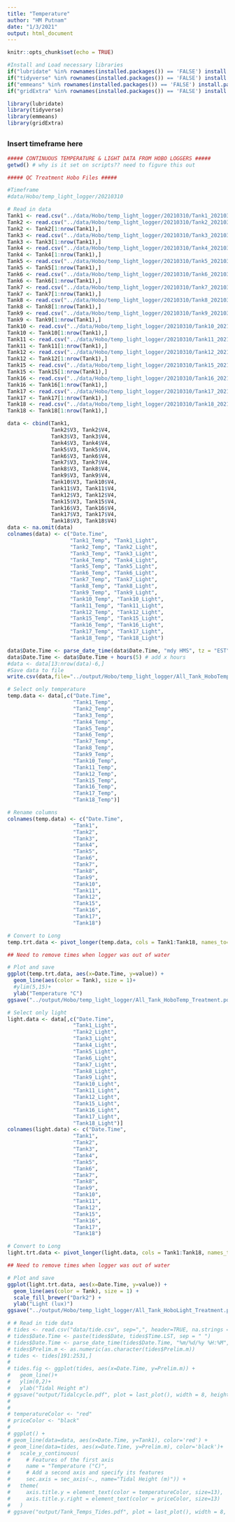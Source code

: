```yaml
---
title: "Temperature"
author: "HM Putnam"
date: "1/3/2021"
output: html_document
---
```


```r
knitr::opts_chunk$set(echo = TRUE)

#Install and Load necessary libraries
if("lubridate" %in% rownames(installed.packages()) == 'FALSE') install.packages('lubridate') 
if("tidyverse" %in% rownames(installed.packages()) == 'FALSE') install.packages('tidyverse') 
if("emmeans" %in% rownames(installed.packages()) == 'FALSE') install.packages('emmeans') 
if("gridExtra" %in% rownames(installed.packages()) == 'FALSE') install.packages('gridExtra') 

library(lubridate)
library(tidyverse)
library(emmeans)
library(gridExtra)
```

##  
### Insert timeframe here

```r
##### CONTINUOUS TEMPERATURE & LIGHT DATA FROM HOBO LOGGERS #####
getwd() # why is it set on scripts?? need to figure this out

##### QC Treatment Hobo Files #####

#Timeframe
#data/Hobo/temp_light_logger/20210310

# Read in data 
Tank1 <- read.csv("../data/Hobo/temp_light_logger/20210310/Tank1_20210310.csv", sep=",", skip=c(2), header=FALSE, na.strings = "NA")[ ,2:4]
Tank2 <- read.csv("../data/Hobo/temp_light_logger/20210310/Tank2_20210310.csv", sep=",", skip=c(2), header=FALSE, na.strings = "NA")[ ,2:4]
Tank2 <- Tank2[1:nrow(Tank1),]
Tank3 <- read.csv("../data/Hobo/temp_light_logger/20210310/Tank3_20210310.csv", sep=",", skip=c(2), header=FALSE, na.strings = "NA")[ ,2:4]
Tank3 <- Tank3[1:nrow(Tank1),]
Tank4 <- read.csv("../data/Hobo/temp_light_logger/20210310/Tank4_20210310.csv", sep=",", skip=c(2), header=FALSE, na.strings = "NA")[ ,2:4]
Tank4 <- Tank4[1:nrow(Tank1),]
Tank5 <- read.csv("../data/Hobo/temp_light_logger/20210310/Tank5_20210310.csv", sep=",", skip=c(2), header=FALSE, na.strings = "NA")[ ,2:4]
Tank5 <- Tank5[1:nrow(Tank1),]
Tank6 <- read.csv("../data/Hobo/temp_light_logger/20210310/Tank6_20210310.csv", sep=",", skip=c(2), header=FALSE, na.strings = "NA")[ ,2:4]
Tank6 <- Tank6[1:nrow(Tank1),]
Tank7 <- read.csv("../data/Hobo/temp_light_logger/20210310/Tank7_20210310.csv", sep=",", skip=c(2), header=FALSE, na.strings = "NA")[ ,2:4]
Tank7 <- Tank7[1:nrow(Tank1),]
Tank8 <- read.csv("../data/Hobo/temp_light_logger/20210310/Tank8_20210310.csv", sep=",", skip=c(2), header=FALSE, na.strings = "NA")[ ,2:4]
Tank8 <- Tank8[1:nrow(Tank1),]
Tank9 <- read.csv("../data/Hobo/temp_light_logger/20210310/Tank9_20210310.csv", sep=",", skip=c(2), header=FALSE, na.strings = "NA")[ ,2:4]
Tank9 <- Tank9[1:nrow(Tank1),]
Tank10 <- read.csv("../data/Hobo/temp_light_logger/20210310/Tank10_20210310.csv", sep=",", skip=c(2), header=FALSE, na.strings = "NA")[ ,2:4]
Tank10 <- Tank10[1:nrow(Tank1),]
Tank11 <- read.csv("../data/Hobo/temp_light_logger/20210310/Tank11_20210310.csv", sep=",", skip=c(2), header=FALSE, na.strings = "NA")[ ,2:4]
Tank11 <- Tank11[1:nrow(Tank1),]
Tank12 <- read.csv("../data/Hobo/temp_light_logger/20210310/Tank12_20210310.csv", sep=",", skip=c(2), header=FALSE, na.strings = "NA")[ ,2:4]
Tank12 <- Tank12[1:nrow(Tank1),]
Tank15 <- read.csv("../data/Hobo/temp_light_logger/20210310/Tank15_20210310.csv", sep=",", skip=c(2), header=FALSE, na.strings = "NA")[ ,2:4]
Tank15 <- Tank15[1:nrow(Tank1),]
Tank16 <- read.csv("../data/Hobo/temp_light_logger/20210310/Tank16_20210310.csv", sep=",", skip=c(2), header=FALSE, na.strings = "NA")[ ,2:4]
Tank16 <- Tank16[1:nrow(Tank1),]
Tank17 <- read.csv("../data/Hobo/temp_light_logger/20210310/Tank17_20210310.csv", sep=",", skip=c(2), header=FALSE, na.strings = "NA")[ ,2:4]
Tank17 <- Tank17[1:nrow(Tank1),]
Tank18 <- read.csv("../data/Hobo/temp_light_logger/20210310/Tank18_20210310.csv", sep=",", skip=c(2), header=FALSE, na.strings = "NA")[ ,2:4]
Tank18 <- Tank18[1:nrow(Tank1),]

data <- cbind(Tank1, 
              Tank2$V3, Tank2$V4, 
              Tank3$V3, Tank3$V4, 
              Tank4$V3, Tank4$V4,
              Tank5$V3, Tank5$V4,
              Tank6$V3, Tank6$V4,
              Tank7$V3, Tank7$V4,
              Tank8$V3, Tank8$V4,
              Tank9$V3, Tank9$V4,
              Tank10$V3, Tank10$V4,
              Tank11$V3, Tank11$V4,
              Tank12$V3, Tank12$V4,
              Tank15$V3, Tank15$V4,
              Tank16$V3, Tank16$V4,
              Tank17$V3, Tank17$V4,
              Tank18$V3, Tank18$V4)
data <- na.omit(data)
colnames(data) <- c("Date.Time", 
                    "Tank1_Temp", "Tank1_Light",
                    "Tank2_Temp", "Tank2_Light",
                    "Tank3_Temp", "Tank3_Light",
                    "Tank4_Temp", "Tank4_Light",
                    "Tank5_Temp", "Tank5_Light",
                    "Tank6_Temp", "Tank6_Light",
                    "Tank7_Temp", "Tank7_Light",
                    "Tank8_Temp", "Tank8_Light",
                    "Tank9_Temp", "Tank9_Light",
                    "Tank10_Temp", "Tank10_Light",
                    "Tank11_Temp", "Tank11_Light",
                    "Tank12_Temp", "Tank12_Light",
                    "Tank15_Temp", "Tank15_Light",
                    "Tank16_Temp", "Tank16_Light",
                    "Tank17_Temp", "Tank17_Light",
                    "Tank18_Temp", "Tank18_Light")

data$Date.Time <- parse_date_time(data$Date.Time, "mdy HMS", tz = "EST")
data$Date.Time <- data$Date.Time + hours(5) # add x hours
#data <- data[13:nrow(data)-6,]
#Save data to file
write.csv(data,file="../output/Hobo/temp_light_logger/All_Tank_HoboTempLight_data.csv")
```


```r
# Select only temperature 
temp.data <- data[,c("Date.Time", 
                     "Tank1_Temp", 
                     "Tank2_Temp", 
                     "Tank3_Temp",
                     "Tank4_Temp",
                     "Tank5_Temp", 
                     "Tank6_Temp", 
                     "Tank7_Temp",
                     "Tank8_Temp",
                     "Tank9_Temp",
                     "Tank10_Temp", 
                     "Tank11_Temp", 
                     "Tank12_Temp", 
                     "Tank15_Temp",
                     "Tank16_Temp", 
                     "Tank17_Temp", 
                     "Tank18_Temp")]

# Rename columns
colnames(temp.data) <- c("Date.Time", 
                     "Tank1", 
                     "Tank2", 
                     "Tank3",
                     "Tank4",
                     "Tank5", 
                     "Tank6", 
                     "Tank7",
                     "Tank8",
                     "Tank9",
                     "Tank10", 
                     "Tank11", 
                     "Tank12", 
                     "Tank15",
                     "Tank16", 
                     "Tank17", 
                     "Tank18")

# Convert to Long
temp.trt.data <- pivot_longer(temp.data, cols = Tank1:Tank18, names_to="Tank" )

## Need to remove times when logger was out of water

# Plot and save 
ggplot(temp.trt.data, aes(x=Date.Time, y=value)) +
  geom_line(aes(color = Tank), size = 1)+
  #ylim(5,15)+
  ylab("Temperature °C")
ggsave("../output/Hobo/temp_light_logger/All_Tank_HoboTemp_Treatment.pdf", plot = last_plot(), width = 8, height = 4)

```


```r
# Select only light 
light.data <- data[,c("Date.Time", 
                     "Tank1_Light", 
                     "Tank2_Light", 
                     "Tank3_Light",
                     "Tank4_Light",
                     "Tank5_Light", 
                     "Tank6_Light", 
                     "Tank7_Light",
                     "Tank8_Light",
                     "Tank9_Light",
                     "Tank10_Light", 
                     "Tank11_Light", 
                     "Tank12_Light", 
                     "Tank15_Light",
                     "Tank16_Light", 
                     "Tank17_Light", 
                     "Tank18_Light")]
colnames(light.data) <- c("Date.Time", 
                     "Tank1", 
                     "Tank2", 
                     "Tank3",
                     "Tank4",
                     "Tank5", 
                     "Tank6", 
                     "Tank7",
                     "Tank8",
                     "Tank9",
                     "Tank10", 
                     "Tank11", 
                     "Tank12", 
                     "Tank15",
                     "Tank16", 
                     "Tank17", 
                     "Tank18")

# Convert to Long
light.trt.data <- pivot_longer(light.data, cols = Tank1:Tank18, names_to="Tank" )

## Need to remove times when logger was out of water

# Plot and save
ggplot(light.trt.data, aes(x=Date.Time, y=value)) +
  geom_line(aes(color = Tank), size = 1) +
  scale_fill_brewer("Dark2") +
  ylab("Light (lux)")
ggsave("../output/Hobo/temp_light_logger/All_Tank_HoboLight_Treatment.pdf", plot = last_plot(), width = 8, height = 4)

```





```r
# # Read in tide data 
# tides <- read.csv("data/tide.csv", sep=",", header=TRUE, na.strings = "NA")
# tides$Date.Time <- paste(tides$Date, tides$Time.LST, sep = " ")
# tides$Date.Time <- parse_date_time(tides$Date.Time, "%m/%d/%y %H:%M", tz = "EST")
# tides$Prelim.m <- as.numeric(as.character(tides$Prelim.m))
# tides <- tides[191:2531,]
# 
# tides.fig <- ggplot(tides, aes(x=Date.Time, y=Prelim.m)) +
#   geom_line()+
#   ylim(0,2)+
#   ylab("Tidal Height m")
# ggsave("output/Tidalcycle.pdf", plot = last_plot(), width = 8, height = 4)
# 
# 
# temperatureColor <- "red"
# priceColor <- "black"
# 
# ggplot() +
# geom_line(data=data, aes(x=Date.Time, y=Tank1), color='red') + 
# geom_line(data=tides, aes(x=Date.Time, y=Prelim.m), color='black')+
#   scale_y_continuous(
#     # Features of the first axis
#     name = "Temperature (°C)",
#     # Add a second axis and specify its features
#     sec.axis = sec_axis(~., name="Tidal Height (m)")) + 
#   theme(
#     axis.title.y = element_text(color = temperatureColor, size=13),
#     axis.title.y.right = element_text(color = priceColor, size=13)
#   )
# ggsave("output/Tank_Temps_Tides.pdf", plot = last_plot(), width = 8, height = 4)

```
